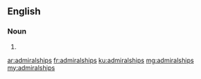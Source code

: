 ==English==

===Noun===
{{head|en}}

# {{plural of|admiralship}}

[[ar:admiralships]]
[[fr:admiralships]]
[[ku:admiralships]]
[[mg:admiralships]]
[[my:admiralships]]
